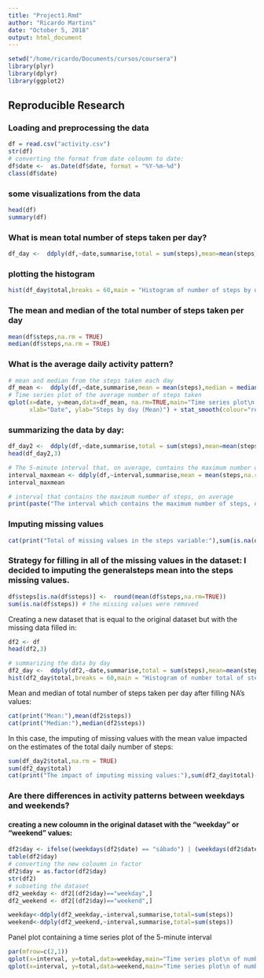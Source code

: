 ```yaml
---
title: "Project1.Rmd"
author: "Ricardo Martins"
date: "October 5, 2018"
output: html_document
---
```


```r
setwd("/home/ricardo/Documents/cursos/coursera")
library(plyr)
library(dplyr)
library(ggplot2)
```

## Reproducible Research

### Loading and preprocessing the data
```r
df = read.csv("activity.csv")
str(df)
# converting the format from date coloumn to date:
df$date <-  as.Date(df$date, format = "%Y-%m-%d")
class(df$date)
```
### some visualizations from the data

```r
head(df)
summary(df)
```
### What is mean total number of steps taken per day?
```r
df_day <-  ddply(df,~date,summarise,total = sum(steps),mean=mean(steps))
```
### plotting the histogram
```r
hist(df_day$total,breaks = 60,main = "Histogram of number of steps by day",xlab = "Number of Steps",col = "cyan")
```

### The mean and median of the total number of steps taken per day
```r
mean(df$steps,na.rm = TRUE)
median(df$steps,na.rm = TRUE)
```
### What is the average daily activity pattern?
```r
# mean and median from the steps taken each day
df_mean <-  ddply(df,~date,summarise,mean = mean(steps),median = median(steps))
# Time series plot of the average number of steps taken
qplot(x=date, y=mean,data=df_mean, na.rm=TRUE,main="Time series plot\n of the average number of steps taken",
      xlab="Date", ylab="Steps by day (Mean)") + stat_smooth(colour="red")
```

### summarizing the data by day:
```r
df_day2 <-  ddply(df,~date,summarise,total = sum(steps),mean=mean(steps))
head(df_day2,3)
```

```r
# The 5-minute interval that, on average, contains the maximum number of steps
interval_maxmean <- ddply(df,~interval,summarise,mean = mean(steps,na.rm = TRUE))%>%filter(mean==max(mean))
interval_maxmean

# interval that contains the maximum number of steps, on average
print(paste("The interval which contains the maximum number of steps, on average is the interval",interval_maxmean$interval),quote = FALSE)
```

### Imputing missing values
```r
cat(print("Total of missing values in the steps variable:"),sum(is.na(df$steps)))
```

### Strategy for filling in all of the missing values in the dataset: I decided to imputing the generalsteps mean into the steps missing values.

```r
df$steps[is.na(df$steps)] <-  round(mean(df$steps,na.rm=TRUE))   
sum(is.na(df$steps)) # the missing values were removed
```

Creating a new dataset that is equal to the original dataset but with the missing data filled in:
```r
df2 <- df
head(df2,3)
```

```r
# summarizing the data by day
df2_day <-  ddply(df2,~date,summarise,total = sum(steps),mean=mean(steps))
hist(df2_day$total,breaks = 60,main = "Histogram of number total of steps by day",xlab = "Number of Steps",col = "magenta")
```

Mean and median of total number of steps taken per day after filling NA's values:
```r
cat(print("Mean:"),mean(df2$steps))
cat(print("Median:"),median(df2$steps))
```
In this case, the imputing of missing values with the mean value impacted on the estimates of the total daily number of steps:
```r
sum(df_day2$total,na.rm = TRUE)
sum(df2_day$total)
cat(print("The impact of imputing missing values:"),sum(df2_day$total)-sum(df_day2$total,na.rm = TRUE), "more steps.")
```
### Are there differences in activity patterns between weekdays and weekends?
#### creating a new coloumn in the original dataset with the "weekday" or "weekend" values:
```r
df2$day <- ifelse((weekdays(df2$date) == "sábado") | (weekdays(df2$date) == "domingo"),"weekend","weekday")
table(df2$day)
# converting the new coloumn in factor 
df2$day = as.factor(df2$day)
str(df2)
# subseting the dataset
df2_weekday <- df2[(df2$day)=="weekday",]
df2_weekend <- df2[(df2$day)=="weekend",]
```

```r
weekday<-ddply(df2_weekday,~interval,summarise,total=sum(steps))
weekend<-ddply(df2_weekend,~interval,summarise,total=sum(steps))
```

Panel plot containing a time series plot of the 5-minute interval
```r
par(mfrow=c(2,1)) 
qplot(x=interval, y=total,data=weekday,main="Time series plot\n of number of steps taken\n weekdays")+ stat_smooth(colour="red")
qplot(x=interval, y=total,data=weekend,main="Time series plot\n of number of steps taken\n weekends")+ stat_smooth(colour="red")
```



